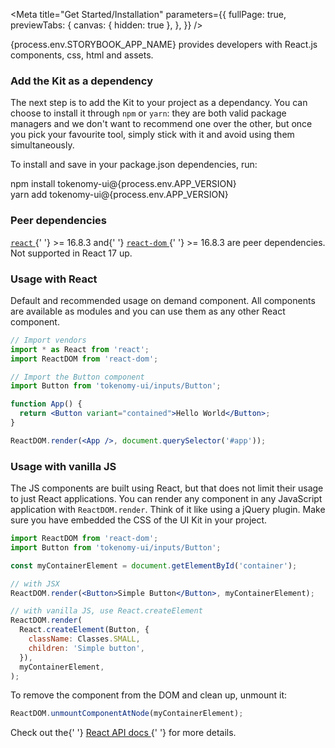 
<Meta
  title="Get Started/Installation"
  parameters={{
    fullPage: true,
    previewTabs: {
      canvas: { hidden: true },
    },
  }}
/>

<Title>Installation</Title>
<Subtitle>
  {process.env.STORYBOOK_APP_NAME} provides developers with React.js components,
  css, html and assets.
</Subtitle>

### Add the Kit as a dependency

<p>
  The next step is to add the Kit to your project as a dependancy. You can
  choose to install it through <code>npm</code> or <code>yarn</code>: they are
  both valid package managers and we don't want to recommend one over the other,
  but once you pick your favourite tool, simply stick with it and avoid using
  them simultaneously.
</p>

<p>To install and save in your package.json dependencies, run:</p>

<TabsState initial="npm">
  <div id="npm" title="NPM"><div>

<div
  style={{
    borderRadius: 4,
    backgroundColor: 'rgba(245,247,249,1.00)',
    padding: 15,
    color: '#333333',
    fontSize: 14,
    marginTop: 10,
  }}
>
  npm install tokenomy-ui@{process.env.APP_VERSION}
</div>

  </div></div>
  <div id="yarn" title="YARN"><div>

<div
  style={{
    borderRadius: 4,
    backgroundColor: 'rgba(245,247,249,1.00)',
    padding: 15,
    color: '#333333',
    fontSize: 14,
    marginTop: 10,
  }}
>
  yarn add tokenomy-ui@{process.env.APP_VERSION}
</div>

  </div></div>  
</TabsState>

### Peer dependencies

<p style={{ marginBottom: 50 }}>
  <a href="https://www.npmjs.com/package/react">
    <code>react</code>
  </a>{' '}
  &gt;= 16.8.3 and{' '}
  <a href="https://www.npmjs.com/package/react-dom">
    <code>react-dom</code>
  </a>{' '}
  &gt;= 16.8.3 are peer dependencies. Not supported in React 17 up.
</p>

### Usage with React

<p>
  Default and recommended usage on demand component. All components are
  available as modules and you can use them as any other React component.
</p>

```jsx
// Import vendors
import * as React from 'react';
import ReactDOM from 'react-dom';

// Import the Button component
import Button from 'tokenomy-ui/inputs/Button';

function App() {
  return <Button variant="contained">Hello World</Button>;
}

ReactDOM.render(<App />, document.querySelector('#app'));
```

### Usage with vanilla JS

<p>
  The JS components are built using React, but that does not limit their usage
  to just React applications. You can render any component in any JavaScript
  application with <code>ReactDOM.render</code>. Think of it like using a jQuery
  plugin. Make sure you have embedded the CSS of the UI Kit in your project.
</p>

```jsx
import ReactDOM from 'react-dom';
import Button from 'tokenomy-ui/inputs/Button';

const myContainerElement = document.getElementById('container');

// with JSX
ReactDOM.render(<Button>Simple Button</Button>, myContainerElement);

// with vanilla JS, use React.createElement
ReactDOM.render(
  React.createElement(Button, {
    className: Classes.SMALL,
    children: 'Simple button',
  }),
  myContainerElement,
);
```

<p style={{ margin: 0 }}>
  To remove the component from the DOM and clean up, unmount it:
</p>

```jsx
ReactDOM.unmountComponentAtNode(myContainerElement);
```

<p>
  Check out the{' '}
  <a
    class="link"
    target="_blank"
    href="https://reactjs.org/docs/react-api.html"
  >
    React API docs
  </a>{' '}
  for more details.
</p>

